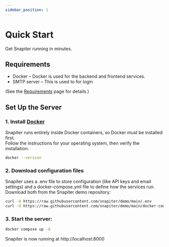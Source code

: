 ```yaml
---
sidebar_position: 1
---
```


# Quick Start

Get Snapiter running in minutes.

## Requirements
- Docker – Docker is used for the backend and frontend services.
- SMTP server – This is used to for login

(See the [Requirements](/docs/install/requirements) page for details.)

## Set Up the Server
### 1. **Install [Docker](https://docs.docker.com/engine/install/)**  
Snapiter runs entirely inside Docker containers, so Docker must be installed first.  
Follow the instructions for your operating system, then verify the installation:
```bash
docker --version
```
### 2. Download configuration files
Snapiter uses a .env file to store configuration (like API keys and email settings)
and a docker-compose.yml file to define how the services run.
Download both from the Snapiter demo repository:
```bash
curl -O https://raw.githubusercontent.com/snapiter/demo/main/.env
curl -O https://raw.githubusercontent.com/snapiter/demo/main/docker-compose.yml
```

### 3. Start the server:

```bash
docker compose up -d
```

Snapiter is now running at http://localhost:8000